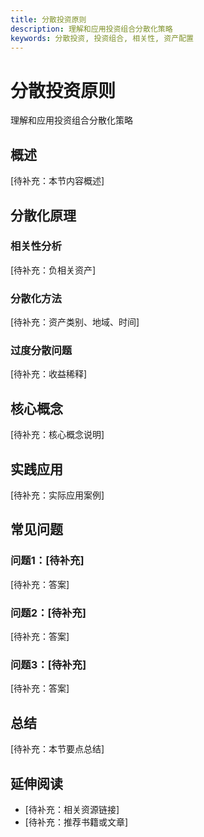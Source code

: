 ```yaml
---
title: 分散投资原则
description: 理解和应用投资组合分散化策略
keywords: 分散投资, 投资组合, 相关性, 资产配置
---
```


# 分散投资原则

理解和应用投资组合分散化策略

## 概述

[待补充：本节内容概述]

## 分散化原理

### 相关性分析
[待补充：负相关资产]

### 分散化方法
[待补充：资产类别、地域、时间]

### 过度分散问题
[待补充：收益稀释]

## 核心概念

[待补充：核心概念说明]

## 实践应用

[待补充：实际应用案例]

## 常见问题

### 问题1：[待补充]
[待补充：答案]

### 问题2：[待补充]
[待补充：答案]

### 问题3：[待补充]
[待补充：答案]

## 总结

[待补充：本节要点总结]

## 延伸阅读

- [待补充：相关资源链接]
- [待补充：推荐书籍或文章]
